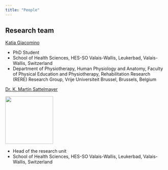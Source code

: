 ```yaml
---
title: "People"
---
```


## Research team

[Katia Giacomino](https://www.hevs.ch/de/collaborateurs/giacomino-20514)

-   PhD Student
-   School of Health Sciences, HES-SO Valais-Wallis, Leukerbad, Valais-Wallis, Switzerland
-   Department of Physiotherapy, Human Physiology and Anatomy, Faculty of Physical Education and Physiotherapy, Rehabilitation Research (RERE) Research Group, Vrije Universiteit Brussel, Brussels, Belgium

[Dr. K. Martin Sattelmayer](team_sattelmayer_martin.qmd)

![](fig/Profile_KMS.jpg){width="150"}

-   Head of the research unit
-   School of Health Sciences, HES-SO Valais-Wallis, Leukerbad, Valais-Wallis, Switzerland
